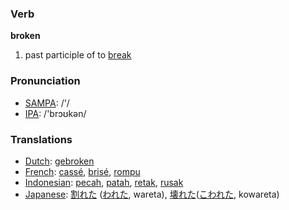 === Verb ===

'''broken'''

# past participle of to [[break]]

=== Pronunciation ===
*[[w:SAMPA|SAMPA]]: /'/
*[[w:IPA|IPA]]: /'brɔʊkən/

=== Translations ===
*[[Dutch]]: [[gebroken]]
*[[French]]: [[cassé]], [[brisé]], [[rompu]]
*[[Indonesian]]: [[pecah]], [[patah]], [[retak]], [[rusak]]
*[[Japanese]]: [[割れた]] ([[われた]], wareta), [[壊れた]]([[こわれた]], kowareta)
